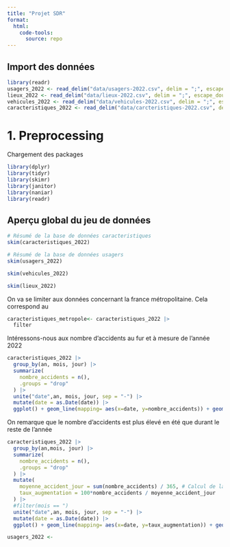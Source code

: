 ```yaml
---
title: "Projet SDR"
format:
  html:
    code-tools:
      source: repo
---
```


## Import des données

```r
library(readr)
usagers_2022 <- read_delim("data/usagers-2022.csv", delim = ";", escape_double = FALSE, na = "NA", trim_ws = TRUE)
lieux_2022 <- read_delim("data/lieux-2022.csv", delim = ";", escape_double = FALSE, na = "NA", trim_ws = TRUE)
vehicules_2022 <- read_delim("data/vehicules-2022.csv", delim = ";", escape_double = FALSE, na = "NA", trim_ws = TRUE)
caracteristiques_2022 <- read_delim("data/carcteristiques-2022.csv", delim = ";", escape_double = FALSE, na = "NA", trim_ws = TRUE)
```

# 1. Preprocessing

Chargement des packages

```r
library(dplyr)
library(tidyr)
library(skimr)
library(janitor)
library(naniar)
library(readr)
```

## Aperçu global du jeu de données

```r

# Résumé de la base de données caracteristiques
skim(caracteristiques_2022)


```
```r
# Résumé de la base de données usagers
skim(usagers_2022)

```

```r

skim(vehicules_2022)

```

```r

skim(lieux_2022)
```


On va se limiter aux données concernant la france métropolitaine. Cela correspond au

```r
caracteristiques_metropole<- caracteristiques_2022 |>
  filter

```

Intéressons-nous aux nombre d'accidents au fur et à mesure de l'année 2022

```r
caracteristiques_2022 |>
  group_by(an, mois, jour) |>
  summarize(
    nombre_accidents = n(), 
    .groups = "drop"
  ) |>
  unite("date",an, mois, jour, sep = "-") |>
  mutate(date = as.Date(date)) |>
  ggplot() + geom_line(mapping= aes(x=date, y=nombre_accidents)) + geom_smooth(aes(x=date, y=nombre_accidents))
```
On remarque que le nombre d'accidents est plus élevé en été que durant le reste de l'année

```r
caracteristiques_2022 |>
  group_by(an,mois, jour) |>
  summarize(
    nombre_accidents = n(), 
    .groups = "drop"
  ) |>
  mutate(
    moyenne_accident_jour = sum(nombre_accidents) / 365, # Calcul de la moyenne une seule fois après l'agrégation
    taux_augmentation = 100*nombre_accidents / moyenne_accident_jour
  ) |>
  #filter(mois == ")
  unite("date",an, mois, jour, sep = "-") |>
  mutate(date = as.Date(date)) |>
  ggplot() + geom_line(mapping= aes(x=date, y=taux_augmentation)) + geom_smooth(aes(x=date, y=taux_augmentation))
```

```r
usagers_2022 <- 
```


